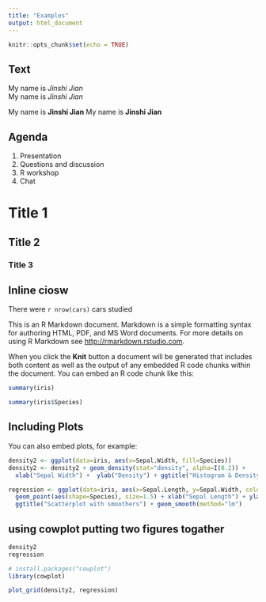 ```yaml
---
title: "Examples"
output: html_document
---
```


```r
knitr::opts_chunk$set(echo = TRUE)
```

## Text

My name is *Jinshi Jian*  
My name is _Jinshi Jian_ 

My name is **Jinshi Jian**
My name is __Jinshi Jian__

## Agenda
1. Presentation
2. Questions and discussion
3. R workshop
4. Chat

# Title 1
## Title 2
### Title 3

## Inline ciosw
There were `r nrow(cars)` cars studied


This is an R Markdown document. Markdown is a simple formatting syntax for authoring HTML, PDF, and MS Word documents. For more details on using R Markdown see <http://rmarkdown.rstudio.com>.

When you click the **Knit** button a document will be generated that includes both content as well as the output of any embedded R code chunks within the document. You can embed an R code chunk like this:

```r
summary(iris)
```

```r
summary(iris$Species)
```

## Including Plots

You can also embed plots, for example:


```r
density2 <- ggplot(data=iris, aes(x=Sepal.Width, fill=Species))
density2 <- density2 + geom_density(stat="density", alpha=I(0.2)) +
  xlab("Sepal Width") +  ylab("Density") + ggtitle("Histogram & Density Curve of Sepal Width")
```

```r
regression <- ggplot(data=iris, aes(x=Sepal.Length, y=Sepal.Width, color=Species)) + 
  geom_point(aes(shape=Species), size=1.5) + xlab("Sepal Length") + ylab("Sepal Width") + 
  ggtitle("Scatterplot with smoothers") + geom_smooth(method="lm")
```

## using cowplot putting two figures togather
```r
density2
regression
```

```r
# install.packages("cowplot")
library(cowplot)

plot_grid(density2, regression)
```

